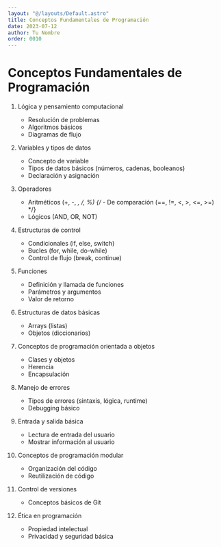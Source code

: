 ```yaml
---
layout: "@/layouts/Default.astro"
title: Conceptos Fundamentales de Programación
date: 2023-07-12
author: Tu Nombre
order: 0010
---
```


# Conceptos Fundamentales de Programación

1. Lógica y pensamiento computacional
   - Resolución de problemas
   - Algoritmos básicos
   - Diagramas de flujo

2. Variables y tipos de datos
   - Concepto de variable
   - Tipos de datos básicos (números, cadenas, booleanos)
   - Declaración y asignación

3. Operadores
   - Aritméticos (+, -, *, /, %)
   {/* - De comparación (==, !=, <, >, <=, >=) */}
   - Lógicos (AND, OR, NOT)

4. Estructuras de control
   - Condicionales (if, else, switch)
   - Bucles (for, while, do-while)
   - Control de flujo (break, continue)

5. Funciones
   - Definición y llamada de funciones
   - Parámetros y argumentos
   - Valor de retorno

6. Estructuras de datos básicas
   - Arrays (listas)
   - Objetos (diccionarios)

7. Conceptos de programación orientada a objetos
   - Clases y objetos
   - Herencia
   - Encapsulación

8. Manejo de errores
   - Tipos de errores (sintaxis, lógica, runtime)
   - Debugging básico

9. Entrada y salida básica
   - Lectura de entrada del usuario
   - Mostrar información al usuario

10. Conceptos de programación modular
    - Organización del código
    - Reutilización de código

11. Control de versiones
    - Conceptos básicos de Git

12. Ética en programación
    - Propiedad intelectual
    - Privacidad y seguridad básica
